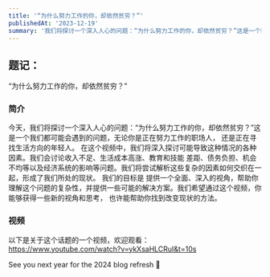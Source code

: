 ```yaml
---
title: '“为什么努力工作的你，却依然贫穷？”'
publishedAt: '2023-12-19'
summary: '我们将探讨一个深入人心的问题：“为什么努力工作的你，却依然贫穷？”这是一个我们都可能会遇到的问题'
---
```


## 题记：

“为什么努力工作的你，却依然贫穷？”

### 简介

今天，我们将探讨一个深入人心的问题：“为什么努力工作的你，却依然贫穷？”这是一个我们都可能会遇到的问题，无论你是正在努力工作的职场人，
还是正在寻找生活方向的年轻人。 在这个视频中，我们将深入探讨可能导致这种情况的各种因素。我们会讨论收入不足、生活成本高涨、教育和技能
差距、债务负担、机会不均等以及经济系统的影响等问题。我们将尝试解析这些复杂的因素如何交织在一起，形成了我们所处的现状。 我们的目标是
提供一个全面、深入的视角，帮助你理解这个问题的复杂性，并提供一些可能的解决方案。我们希望通过这个视频，你能够获得一些新的视角和思考，
也许能帮助你找到改变现状的方法。

### 视频
以下是关于这个话题的一个视频，欢迎观看：
https://www.youtube.com/watch?v=ykXsaHLCRuI&t=10s

See you next year for the 2024 blog refresh 🫡

